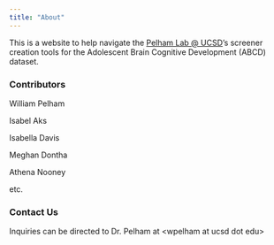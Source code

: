 ```yaml
---
title: "About"
---
```


This is a website to help navigate the [Pelham Lab \@ UCSD](https://pelham-lab.ucsd.edu/about-us)'s screener creation tools for the Adolescent Brain Cognitive Development (ABCD) dataset.

### Contributors

William Pelham

Isabel Aks

Isabella Davis

Meghan Dontha

Athena Nooney

etc.

### Contact Us

Inquiries can be directed to Dr. Pelham at \<wpelham at ucsd dot edu\>
